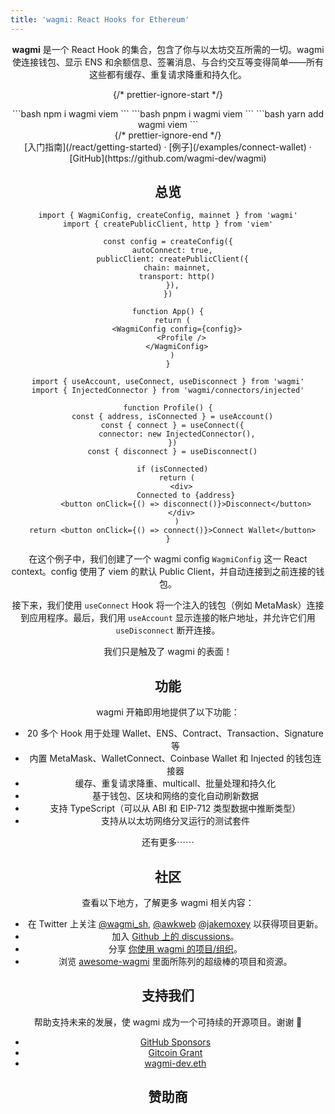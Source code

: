 ```yaml
---
title: 'wagmi: React Hooks for Ethereum'
---
```




<Header />

**wagmi** 是一个 React Hook 的集合，包含了你与以太坊交互所需的一切。wagmi 使连接钱包、显示 ENS 和余额信息、签署消息、与合约交互等变得简单——所有这些都有缓存、重复请求降重和持久化。

{/* prettier-ignore-start */}
<div className="max-w-xs mx-auto mt-5 mb-8 text-center install">
  <Tabs items={['npm', 'pnpm', 'yarn']}>
    <Tab>
```bash
npm i wagmi viem
```
    </Tab>
    <Tab>
```bash
pnpm i wagmi viem
```
    </Tab>
    <Tab>
```bash
yarn add wagmi viem
```
    </Tab>
  </Tabs>
</div>
{/* prettier-ignore-end */}

<div className="mb-20 text-center">
  [入门指南](/react/getting-started) · [例子](/examples/connect-wallet) ·
  [GitHub](https://github.com/wagmi-dev/wagmi)
</div>

## 总览

```tsx
import { WagmiConfig, createConfig, mainnet } from 'wagmi'
import { createPublicClient, http } from 'viem'

const config = createConfig({
  autoConnect: true,
  publicClient: createPublicClient({
    chain: mainnet,
    transport: http()
  }),
})

function App() {
  return (
    <WagmiConfig config={config}>
      <Profile />
    </WagmiConfig>
  )
}
```

```tsx
import { useAccount, useConnect, useDisconnect } from 'wagmi'
import { InjectedConnector } from 'wagmi/connectors/injected'

function Profile() {
  const { address, isConnected } = useAccount()
  const { connect } = useConnect({
    connector: new InjectedConnector(),
  })
  const { disconnect } = useDisconnect()

  if (isConnected)
    return (
      <div>
        Connected to {address}
        <button onClick={() => disconnect()}>Disconnect</button>
      </div>
    )
  return <button onClick={() => connect()}>Connect Wallet</button>
}
```

在这个例子中，我们创建了一个 wagmi config `WagmiConfig` 这一 React context。config 使用了 viem 的默认 Public Client，并自动连接到之前连接的钱包。

接下来，我们使用 `useConnect` Hook 将一个注入的钱包（例如 MetaMask）连接到应用程序。最后，我们用 `useAccount` 显示连接的帐户地址，并允许它们用 `useDisconnect` 断开连接。

我们只是触及了 wagmi 的表面！

## 功能

wagmi 开箱即用地提供了以下功能：

- 20 多个 Hook 用于处理 Wallet、ENS、Contract、Transaction、Signature 等
- 内置 MetaMask、WalletConnect、Coinbase Wallet 和 Injected 的钱包连接器
- 缓存、重复请求降重、multicall、批量处理和持久化
- 基于钱包、区块和网络的变化自动刷新数据
- 支持 TypeScript（可以从 ABI 和 EIP-712 类型数据中推断类型）
- 支持从以太坊网络分叉运行的测试套件

还有更多⋯⋯

## 社区

查看以下地方，了解更多 wagmi 相关内容：

- 在 Twitter 上关注 [@wagmi_sh](https://twitter.com/wagmi_sh), [@awkweb](https://twitter.com/awkweb) [@jakemoxey](https://twitter.com/jakemoxey) 以获得项目更新。
- 加入 [Github 上的 discussions](https://github.com/wagmi-dev/wagmi/discussions)。
- 分享 [你使用 wagmi 的项目/组织](https://github.com/wagmi-dev/wagmi/discussions/201)。
- 浏览 [awesome-wagmi](https://github.com/wagmi-dev/awesome-wagmi) 里面所陈列的超级棒的项目和资源。

## 支持我们

帮助支持未来的发展，使 wagmi 成为一个可持续的开源项目。谢谢 🙏

- [GitHub Sponsors](https://github.com/sponsors/wagmi-dev?metadata_campaign=docs_support)
- [Gitcoin Grant](https://wagmi.sh/gitcoin)
- [wagmi-dev.eth](https://etherscan.io/enslookup-search?search=wagmi-dev.eth)

## 赞助商

<Sponsors />
